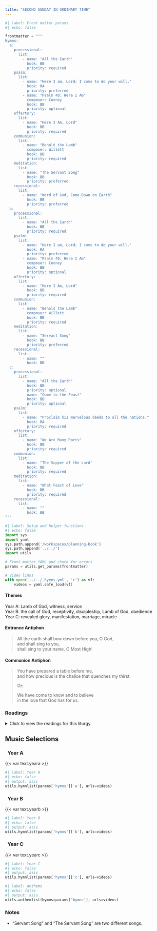 ```yaml
---
title: "SECOND SUNDAY IN ORDINARY TIME"
---
```


```python
#| label: Front matter params
#| echo: false

frontmatter = """
hymns:
  a:
    processional:
      list:
        - name: "All the Earth"
          book: BB
          priority: required
    psalm:
      list:
        - name: "Here I am, Lord; I come to do your will."
          book: RA
          priority: preferred
        - name: "Psalm 40: Here I Am"
          composer: Cooney
          book: BB
          priority: optional
    offertory:
      list:
        - name: "Here I Am, Lord"
          book: BB
          priority: required
    communion:
      list:
        - name: "Behold the Lamb"
          composer: Willett
          book: BB
          priority: required
    meditation:
      list:
        - name: "The Servant Song"
          book: BB
          priority: preferred
    recessional:
      list:
        - name: "Word of God, Come Down on Earth"
          book: BB
          priority: preferred
  b:
    processional:
      list:
        - name: "All the Earth"
          book: BB
          priority: required
    psalm:
      list:
        - name: "Here I am, Lord; I come to do your will."
          book: RA
          priority: preferred
        - name: "Psalm 40: Here I Am"
          composer: Cooney
          book: BB
          priority: optional
    offertory:
      list:
        - name: "Here I Am, Lord"
          book: BB
          priority: required
    communion:
      list:
        - name: "Behold the Lamb"
          composer: Willett
          book: BB
          priority: required
    meditation:
      list:
        - name: "Servant Song"
          book: BB
          priority: preferred
    recessional:
      list:
        - name: ""
          book: BB
  c:
    processional:
      list:
        - name: "All the Earth"
          book: BB
          priority: optional
        - name: "Come to the Feast"
          book: BB
          priority: optional
    psalm:
      list:
        - name: "Proclaim his marvelous deeds to all the nations."
          book: RA
          priority: required
    offertory:
      list:
        - name: "We Are Many Parts"
          book: BB
          priority: required
    communion:
      list:
        - name: "The Supper of the Lord"
          book: BB
          priority: required
    meditation:
      list:
        - name: "What Feast of Love"
          book: BB
          priority: required
    recessional:
      list:
        - name: ""
          book: BB
"""
```

```python
#| label: Setup and helper functions
#| echo: false
import sys
import yaml
sys.path.append('/workspaces/planning-book')
sys.path.append('../../')
import utils

# Front matter YAML and check for errors
params = utils.get_params(frontmatter)

# Video links
with open('../../_hymns.yml', 'r') as vf:
    videos = yaml.safe_load(vf)
```

:::  {.red}
#### **Themes**
:::

[Year A:]{.red} Lamb of God, witness, service  
[Year B:]{.red} the call of God, receptivity, discipleship, Lamb of
God, obedience  
[Year C:]{.red} revealed glory, manifestation, marriage, miracle  

:::  {.red}
#### **Entrance Antiphon**
:::

> All the earth shall bow down before you, O God,  
> and shall sing to you,  
> shall sing to your name, O Most High!

:::  {.red}
#### **Communion Antiphon**
:::

> You have prepared a table before me,  
> and how precious is the chalice that quenches my thirst.  
>  
> [Or:]{.red}  
>  
> We have come to know and to believe  
> in the love that God has for us.

:::: {.content-visible when-format="html"}
::: {.red}
### Readings
:::

<details>
  <summary>Click to view the readings for this liturgy.</summary>

::: {.red}
### &nbsp; Year A

#### First Reading [Isaiah 49:3, 5-6]{style="float:right" .small}
:::

The LORD said to me: You are my servant,  
Israel, through whom I show my glory.  
Now the LORD has spoken  
who formed me as his servant from the womb,  
that Jacob may be brought back to him  
and Israel gathered to him;  
and I am made glorious in the sight of the LORD,  
and my God is now my strength!  
It is too little, the LORD says, for you to be my servant,  
to raise up the tribes of Jacob,  
and restore the survivors of Israel;  
I will make you a light to the nations,  
that my salvation may reach to the ends of the earth.

***

::: {.red}
#### Responsorial Psalm [Psalm 40:2, 4, 7-8, 8-9, 10]{style="float:right" .small}
:::

**[℟.]{.red}** **Here am I, Lord; I come to do your will.**  

I have waited, waited for the LORD,  
and he stooped toward me and heard my cry.  
And he put a new song into my mouth,  
a hymn to our God. **[℟.]{.red}**  

Sacrifice or offering you wished not,  
but ears open to obedience you gave me.  
Holocausts or sin-offerings you sought not;  
then said I, "Behold I come." **[℟.]{.red}**  

"In the written scroll it is prescribed for me,  
to do your will, O my God, is my delight,  
and your law is within my heart!" **[℟.]{.red}**  

I announced your justice in the vast assembly;  
I did not restrain my lips, as you, O LORD, know.  
R/ Here am I, Lord; I come to do your will. **[℟.]{.red}**  

***

::: {.red}
#### Second Reading [1 Corinthians 1:1-3]{style="float:right" .small}
:::

Paul, called to be an apostle of Christ Jesus by the will of God,  
and Sosthenes our brother,  
to the church of God that is in Corinth,  
to you who have been sanctified in Christ Jesus, called to be holy,  
with all those everywhere who call upon the name of our Lord Jesus Christ, their Lord and ours.  
Grace to you and peace from God our Father  
and the Lord Jesus Christ.  

***

::: {.red}
#### Gospel Acclamation [John 1:14a, 12a]{style="float:right" .small}
:::

**[℟.]{.red}** **Alleluia, alleluia.**  
The Word of God became flesh and dwelt among us.  
To those who accepted him,  
he gave power to become children of God. **[℟.]{.red}**

***

::: {.red}
#### Gospel [John 1:29-34]{style="float:right" .small}
:::

John the Baptist saw Jesus coming toward him and said,  
"Behold, the Lamb of God, who takes away the sin of the world.  
He is the one of whom I said,  
'A man is coming after me who ranks ahead of me  
because he existed before me.'  
I did not know him,  
but the reason why I came baptizing with water  
was that he might be made known to Israel."  
John testified further, saying,  
"I saw the Spirit come down like a dove from heaven  
and remain upon him.  
I did not know him,  
but the one who sent me to baptize with water told me,  
'On whomever you see the Spirit come down and remain,  
he is the one who will baptize with the Holy Spirit.'  
Now I have seen and testified that he is the Son of God."

::: {.centered}
{{< var symbols.cross >}} &nbsp; {{< var symbols.cross >}} &nbsp; {{< var symbols.cross >}}
:::

::: {.red}
### &nbsp; Year B

#### First Reading [1 Samuel 3:3b-10, 19]{style="float:right" .small}
:::

Samuel was sleeping in the temple of the LORD  
where the ark of God was.  
The LORD called to Samuel, who answered, "Here I am."  
Samuel ran to Eli and said, "Here I am. You called me."  
"I did not call you, " Eli said. "Go back to sleep."  
So he went back to sleep.  
Again the LORD called Samuel, who rose and went to Eli.  
"Here I am, " he said. "You called me."  
But Eli answered, "I did not call you, my son. Go back to sleep."  

At that time Samuel was not familiar with the LORD,  
because the LORD had not revealed anything to him as yet.  
The LORD called Samuel again, for the third time.  
Getting up and going to Eli, he said, "Here I am. You called me."  
Then Eli understood that the LORD was calling the youth.  
So he said to Samuel, "Go to sleep, and if you are called, reply,  
Speak, LORD, for your servant is listening."  
When Samuel went to sleep in his place,  
the LORD came and revealed his presence,  
calling out as before, "Samuel, Samuel!"  
Samuel answered, "Speak, for your servant is listening."  

Samuel grew up, and the LORD was with him,  
not permitting any word of his to be without effect.

***

::: {.red}
#### Responsorial Psalm [Psalm 40:2, 4, 7-8, 8-9, 10]{style="float:right" .small}
:::

**[℟.]{.red}** **Here am I, Lord; I come to do your will.**  

I have waited, waited for the LORD,  
and he stooped toward me and heard my cry.  
And he put a new song into my mouth,  
a hymn to our God. **[℟.]{.red}**  

Sacrifice or offering you wished not,  
but ears open to obedience you gave me.  
Holocausts or sin-offerings you sought not;  
then said I, "Behold I come." **[℟.]{.red}**  

"In the written scroll it is prescribed for me,  
to do your will, O my God, is my delight,  
and your law is within my heart!" **[℟.]{.red}**  

I announced your justice in the vast assembly;  
I did not restrain my lips, as you, O LORD, know. **[℟.]{.red}**

***

::: {.red}
#### Second Reading [1 Corinthians 6:13c-15a, 17-20]{style="float:right" .small}
:::

Brothers and sisters:  
The body is not for immorality, but for the Lord,  
and the Lord is for the body;  
God raised the Lord and will also raise us by his power.  

Do you not know that your bodies are members of Christ?  
But whoever is joined to the Lord becomes one Spirit with him.  
Avoid immorality.  
Every other sin a person commits is outside the body,  
but the immoral person sins against his own body.  
Do you not know that your body  
is a temple of the Holy Spirit within you,  
whom you have from God, and that you are not your own?  
For you have been purchased at a price.  
Therefore glorify God in your body.  

***

::: {.red}
#### Gospel Acclamation [John 1:41, 17b]{style="float:right" .small}
:::

**[℟.]{.red}** **Alleluia, alleluia.**  
We have found the Messiah:  
Jesus Christ, who brings us truth and grace. **[℟.]{.red}**  

***

::: {.red}
#### Gospel [John 1:35-42]{style="float:right" .small}
:::

John was standing with two of his disciples,  
and as he watched Jesus walk by, he said,  
"Behold, the Lamb of God."  
The two disciples heard what he said and followed Jesus.  
Jesus turned and saw them following him and said to them,  
"What are you looking for?"  
They said to him, "Rabbi" — which translated means Teacher —,  
"where are you staying?"  
He said to them, "Come, and you will see."  
So they went and saw where Jesus was staying,  
and they stayed with him that day.  
It was about four in the afternoon.  
Andrew, the brother of Simon Peter,  
was one of the two who heard John and followed Jesus.  
He first found his own brother Simon and told him,  
"We have found the Messiah" — which is translated Christ —.  
Then he brought him to Jesus.  
Jesus looked at him and said,  
"You are Simon the son of John;  
you will be called Cephas" — which is translated Peter.  

::: {.centered}
{{< var symbols.cross >}} &nbsp; {{< var symbols.cross >}} &nbsp; {{< var symbols.cross >}}
:::

::: {.red}
### &nbsp; Year C

#### First Reading [Isaiah 62:1-5]{style="float:right" .small}
:::

For Zion’s sake I will not be silent,  
&emsp; for Jerusalem’s sake I will not be quiet,  
until her vindication shines forth like the dawn  
&emsp; and her victory like a burning torch.  

Nations shall behold your vindication,  
&emsp; and all the kings your glory;  
you shall be called by a new name  
&emsp; pronounced by the mouth of the LORD.  
You shall be a glorious crown in the hand of the LORD,  
&emsp; a royal diadem held by your God.  
No more shall people call you “Forsaken,“  
&emsp; or your land “Desolate,“  
but you shall be called “My Delight,“  
&emsp; and your land “Espoused.”  
For the LORD delights in you  
&emsp; and makes your land his spouse.  
As a young man marries a virgin,  
&emsp; your Builder shall marry you;  
and as a bridegroom rejoices in his bride  
&emsp; so shall your God rejoice in you.  

***

::: {.red}
#### Responsorial Psalm [Psalm 96:1-2, 2-3, 7-8, 9-10]{style="float:right" .small}
:::

**[℟.]{.red}** **Proclaim his marvelous deeds to all the nations.**  

Sing to the LORD a new song;  
&emsp; sing to the LORD, all you lands.  
Sing to the LORD; bless his name. **[℟.]{.red}**  

Announce his salvation, day after day.  
Tell his glory among the nations;  
&emsp; among all peoples, his wondrous deeds. **[℟.]{.red}**  

Give to the LORD, you families of nations,  
&emsp; give to the LORD glory and praise;  
&emsp; give to the LORD the glory due his name! **[℟.]{.red}**  

Worship the LORD in holy attire.  
&emsp; Tremble before him, all the earth;  
Say among the nations: The LORD is king.  
&emsp; He governs the peoples with equity. **[℟.]{.red}**  

***

::: {.red}
#### Second Reading [1 Corinthians 12:4-11]{style="float:right" .small}
:::

Brothers and sisters:  
There are different kinds of spiritual gifts but the same Spirit;  
there are different forms of service but the same Lord;  
there are different workings but the same God  
who produces all of them in everyone.  
To each individual the manifestation of the Spirit  
is given for some benefit.  
To one is given through the Spirit the expression of wisdom;  
to another, the expression of knowledge according to the 
same Spirit;  
to another, faith by the same Spirit;  
to another, gifts of healing by the one Spirit;  
to another, mighty deeds;  
to another, prophecy;  
to another, discernment of spirits;  
to another, varieties of tongues;  
to another, interpretation of tongues.  
But one and the same Spirit produces all of these,  
distributing them individually to each person as he wishes.  

***

::: {.red}
#### Gospel Acclamation [2 Thessalonians 2:14]{style="float:right" .small}
:::

**[℟.]{.red}** **Alleluia, alleluia.**  
God has called us through the Gospel  
to possess the glory of our Lord Jesus Christ. **[℟.]{.red}** 

***

::: {.red}
#### Gospel [John 2:1-11]{style="float:right" .small}
:::

There was a wedding at Cana in Galilee,  
and the mother of Jesus was there.  
Jesus and his disciples were also invited to the wedding.  
When the wine ran short,  
the mother of Jesus said to him,  
“They have no wine.”  
And Jesus said to her,  
“Woman, how does your concern affect me?  
My hour has not yet come.”  
His mother said to the servers,  
“Do whatever he tells you.”  
Now there were six stone water jars there for Jewish ceremonial washings,  
each holding twenty to thirty gallons.  
Jesus told them,  
“Fill the jars with water.”  
So they filled them to the brim.  
Then he told them,  
“Draw some out now and take it to the headwaiter.”  
So they took it.   
And when the headwaiter tasted the water that had become wine,  
without knowing where it came from  
— although the servers who had drawn the water knew —,  
the headwaiter called the bridegroom and said to him,  
“Everyone serves good wine first,  
and then when people have drunk freely, an inferior one;  
but you have kept the good wine until now.”  
Jesus did this as the beginning of his signs at Cana in Galilee  
and so revealed his glory,  
and his disciples began to believe in him.

</details>
::::

::: {.red}
## Music Selections
:::

::: {.titlered}
### &nbsp; Year A
:::
{{< var text.yeara >}}

```python
#| label: Year A
#| echo: false
#| output: asis
utils.hymnlist(params['hymns']['a'], urls=videos)
```

::: {.titlered}
### &nbsp; Year B
:::
{{< var text.yearb >}}

```python
#| label: Year B
#| echo: false
#| output: asis
utils.hymnlist(params['hymns']['b'], urls=videos)
```

::: {.titlered}
### &nbsp; Year C
:::
{{< var text.yearc >}}

```python
#| label: Year C
#| echo: false
#| output: asis
utils.hymnlist(params['hymns']['c'], urls=videos)
```


```python
#| label: Anthems
#| echo: false
#| output: asis
utils.anthemlist(hymns=params['hymns'], urls=videos)
```

::: {.red}
### Notes
:::

* “Servant Song” and “The Servant Song” are two diﬀerent songs.